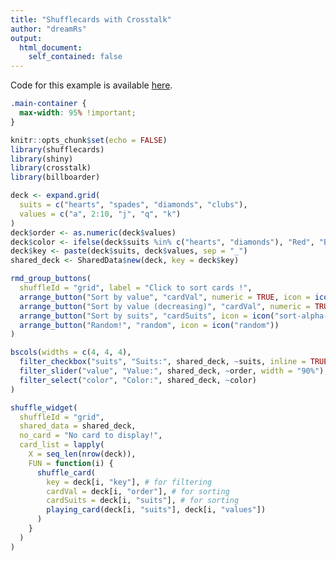 ```yaml
---
title: "Shufflecards with Crosstalk"
author: "dreamRs"
output:
  html_document:
    self_contained: false
---
```


Code for this example is available [here](https://github.com/dreamRs/shufflecards/blob/master/inst/examples/playing-cards-crosstalk/index.Rmd).

<!-- custom CSS to make the document full width -->
```css
.main-container {
  max-width: 95% !important;
}
```


```r
knitr::opts_chunk$set(echo = FALSE)
library(shufflecards)
library(shiny)
library(crosstalk)
library(billboarder)
```


<!-- Shared data use to filter cards with crosstalk -->
```r
deck <- expand.grid(
  suits = c("hearts", "spades", "diamonds", "clubs"),
  values = c("a", 2:10, "j", "q", "k")
)
deck$order <- as.numeric(deck$values)
deck$color <- ifelse(deck$suits %in% c("hearts", "diamonds"), "Red", "Black")
deck$key <- paste(deck$suits, deck$values, sep = "_")
shared_deck <- SharedData$new(deck, key = deck$key)
```


<!-- sorting buttons -->
```r
rmd_group_buttons(
  shuffleId = "grid", label = "Click to sort cards !",
  arrange_button("Sort by value", "cardVal", numeric = TRUE, icon = icon("sort-numeric-asc")),
  arrange_button("Sort by value (decreasing)", "cardVal", numeric = TRUE, desc = TRUE, icon = icon("sort-numeric-desc")),
  arrange_button("Sort by suits", "cardSuits", icon = icon("sort-alpha-asc")),
  arrange_button("Random!", "random", icon = icon("random"))
)
```

<!-- crosstalk widgets to filter cards -->
```r
bscols(widths = c(4, 4, 4),
  filter_checkbox("suits", "Suits:", shared_deck, ~suits, inline = TRUE),
  filter_slider("value", "Value:", shared_deck, ~order, width = "90%"),
  filter_select("color", "Color:", shared_deck, ~color)
)
```


<!-- shuffler grid -->
```r
shuffle_widget(
  shuffleId = "grid",
  shared_data = shared_deck,
  no_card = "No card to display!",
  card_list = lapply(
    X = seq_len(nrow(deck)),
    FUN = function(i) {
      shuffle_card(
        key = deck[i, "key"], # for filtering
        cardVal = deck[i, "order"], # for sorting
        cardSuits = deck[i, "suits"], # for sorting
        playing_card(deck[i, "suits"], deck[i, "values"])
      )
    }
  )
)
```

